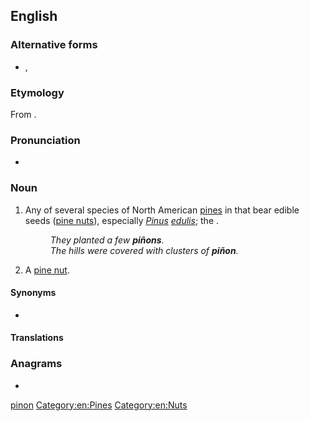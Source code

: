 {{also|pinon}}
==English==

===Alternative forms===
* {{l|en|pinon}}, {{l|en|pinyon}}

===Etymology===
From {{etyl|es|en}} {{m|es|piñón}}.

===Pronunciation===
* {{rhymes|ɪnjən|lang=en}}

===Noun===
{{en-noun|~}}

# {{label|en|uncountable|countable}} Any of several species of North American [[pine]]s in {{taxlink|Pinus subsect. Cembroides|subsection|noshow=1}} that bear edible seeds ([[pine nut]]s), especially ''[[Pinus]] [[edulis]]''; the {{vern|nut pine}}.
#: ''They planted a few '''piñons'''.''
#: ''The hills were covered with clusters of '''piñon'''.''
# {{label|en|countable|uncountable}} A [[pine nut]].

====Synonyms====
* {{sense|North American pines}} {{l|en|piñon pine}}

====Translations====
{{trans-see|piñon pine}}
{{trans-see|pine nut}}

===Anagrams===
* {{l|en|ninpo}}

[[Category:English terms spelled with Ñ|pinon]]
[[Category:en:Pines]]
[[Category:en:Nuts]]